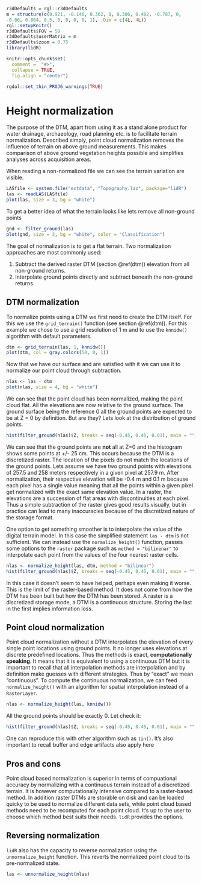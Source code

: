 ```r
r3dDefaults = rgl::r3dDefaults
m = structure(c(0.921, -0.146, 0.362, 0, 0.386, 0.482, -0.787, 0, 
-0.06, 0.864, 0.5, 0, 0, 0, 0, 1), .Dim = c(4L, 4L))
rgl::setupKnitr()
r3dDefaults$FOV = 50
r3dDefaults$userMatrix = m
r3dDefaults$zoom = 0.75
library(lidR)

knitr::opts_chunk$set(
  comment =  "#>", 
  collapse = TRUE,
  fig.align = "center")

rgdal::set_thin_PROJ6_warnings(TRUE)
```

# Height normalization {#norm}

The purpose of the DTM, apart from using it as a stand alone product for water drainage, archaeology, road planning etc. is to facilitate terrain normalization. Described simply, point cloud normalization removes the influence of terrain on above ground measurements. This makes comparison of above ground vegetation heights possible and simplifies analyses across acquisition areas. 

When reading a non-normalized file we can see the terrain variation are visible.

```r
LASfile <- system.file("extdata", "Topography.laz", package="lidR")
las <- readLAS(LASfile)
plot(las, size = 3, bg = "white")
```

To get a better idea of what the terrain looks like lets remove all non-ground points

```r
gnd <- filter_ground(las)
plot(gnd, size = 3, bg = "white", color = "Classification")
```

The goal of normalization is to get a flat terrain. Two normalization approaches are most commonly used:

1. Subtract the derived raster DTM (section \@ref(dtm)) elevation from all non-ground returns.
2. Interpolate ground points directly and subtract beneath the non-ground returns.

## DTM normalization

To normalize points using a DTM we first need to create the DTM itself. For this we use the `grid_terrain()` function (see section \@ref(dtm)). For this example we chose to use a grid resolution of 1 m and to use the `knnidw()` algorithm with default parameters.

```r
dtm <- grid_terrain(las, 1, knnidw())
plot(dtm, col = gray.colors(50, 0, 1))
```

Now that we have our surface and are satisfied with it we can use it to normalize our point cloud through subtraction.

```r
nlas <- las - dtm
plot(nlas, size = 4, bg = "white")
```

We can see that the point cloud has been normalized, making the point cloud flat. All the elevations are now relative to the ground surface. The ground surface being the reference 0 all the ground points are expected to be at Z = 0 by definition. But are they? Lets look at the distribution of ground points.

```r
hist(filter_ground(nlas)$Z, breaks = seq(-0.45, 0.45, 0.01), main = "", xlab = "Elevation")
```

We can see that the ground points are **not** all at Z=0 and the histogram shows some points at +/- 25 cm. This occurs because the DTM is a discretized raster. The location of the pixels do not match the locations of the ground points. Lets assume we have two ground points with elevations of 257.5 and 258 meters respectively in a given pixel at 257.9 m. After normalization, their respective elevation will be -0.4 m and 0.1 m because each pixel has a single value meaning that all the points within a given pixel get normalized with the exact same elevation value. In a raster, the elevations are a succession of flat areas with discontinuities at each pixel. Thus a simple subtraction of the raster gives good results visually, but in practice can lead to many inaccuracies because of the discretized nature of the storage format.

One option to get something smoother is to interpolate the value of the digital terrain model. In this case the simplified statement `las - dtm` is not sufficient. We can instead use the `normalize_height()` function, passes some options to the `raster` package such as `method = "bilinenar"` to interpolate each point from the values of the four nearest raster cells.

```r
nlas <- normalize_height(las, dtm, method = "bilinear")
hist(filter_ground(nlas)$Z, breaks = seq(-0.45, 0.45, 0.01), main = "", xlab = "Elevation")
```

In this case it doesn't seem to have helped, perhaps even making it worse. This is the limit of the raster-based method. It does not come from how the DTM has been built but how the DTM has been stored. A raster is a discretized storage mode, a DTM is a continuous structure. Storing the last in the first implies information loss.

## Point cloud normalization

Point cloud normalization without a DTM interpolates the elevation of every single point locations using ground points. It no longer uses elevations at discrete predefined locations. Thus the methods is exact, **computationally speaking**. It means that it is equivalent to using a continuous DTM but it is important to recall that all interpolation methods are interpolation and by definition make guesses with different strategies. Thus by "exact" we mean "continuous". To compute the continuous normalization, we can feed `normalize_height()` with an algorithm for spatial interpolation instead of a `RasterLayer`.

```r
nlas <- normalize_height(las, knnidw())
```

All the ground points should be exactly 0. Let check it:

```r
hist(filter_ground(nlas)$Z, breaks = seq(-0.45, 0.45, 0.01), main = "", xlab = "Elevation")
```

One can reproduce this with other algorithm such as `tin()`. It's also important to recall buffer and edge artifacts also apply here

## Pros and cons

Point cloud based normalization is superior in terms of compuational accuracy by normalizing with a continuous terrain instead of a discretized terrain. It is however computationally intensive compared to a raster-based method. In addition raster DTMs are storable on disk and can be loaded quicky to be used to normalize different data sets, while point cloud based methods need to be recomputed for each point cloud. It's up to the user to choose which method best suits their needs. `lidR` provides the options.

## Reversing normalization

`lidR` also has the capacity to reverse normalization using the `unnormalize_height` function. This reverts the normalized point cloud to its pre-normalized state.

```r
las <- unnormalize_height(nlas)
```

